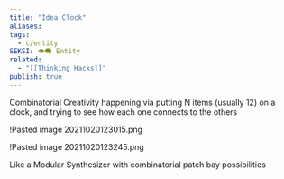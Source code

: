 ```yaml
---
title: "Idea Clock"
aliases: 
tags:
  - c/entity
SEKSI: 👁️‍🗨️ Entity
related:
  - "[[Thinking Hacks]]"
publish: true
---
```



<Link href="/c/combinatorial-creativity" className="text-[var(--color-primary)] hover:underline hover:text-[var(--color-secondary)] transition-colors font-medium">Combinatorial Creativity</Link> happening via putting N items (usually 12) on a clock, and trying to see how each one connects to the others

!<Link href="/c/pasted-image-20211020123015png" className="text-[var(--color-primary)] hover:underline hover:text-[var(--color-secondary)] transition-colors font-medium">Pasted image 20211020123015.png</Link>

!<Link href="/c/pasted-image-20211020123245png" className="text-[var(--color-primary)] hover:underline hover:text-[var(--color-secondary)] transition-colors font-medium">Pasted image 20211020123245.png</Link>

Like a <Link href="/c/modular-synthesizer" className="text-[var(--color-primary)] hover:underline hover:text-[var(--color-secondary)] transition-colors font-medium">Modular Synthesizer</Link> with combinatorial patch bay possibilities
